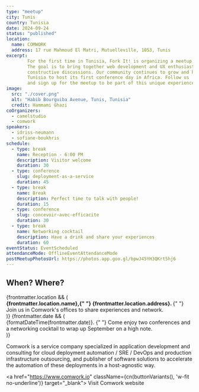 ```yaml
---
type: "meetup"
city: Tunis
country: Tunisia
date: 2024-09-24
status: "published"
location:
  name: COMWORK
  address: 17 rue Mahmoud El Matri, Mutuelleville, 1053, Tunis
excerpt:
        For the first time in Tunisia, Fork It! is organizing a meetup!
        The goal is to bring together web development and UX enthusiasts for meetings focused on sharing experiences and
        constructive discussions. Our community continues to grow and has chosen
        Tunisia to host its first conference day in Africa. Follow us
        and sign up for the meetup to be part of this unique experience!
image:
  src: "./cover.png"
  alt: "Habib Bourguiba Avenue, Tunis, Tunisia"
  credit: Hammami Ghazi
coOrganizers:
  - camelstudio
  - comwork
speakers:
  - idriss-neumann
  - sofiane-boukhris
schedule:
  - type: break
    name: Reception - 6:00 PM
    description: Visitor welcome
    duration: 30
  - type: conference
    slug: deployment-as-a-service
    duration: 45
  - type: break
    name: Break
    description: Perfect time to talk with people!
    duration: 15
  - type: conference
    slug: concevoir-avec-efficacite
    duration: 30
  - type: break
    name: Networking cocktail
    description: Have a drink and share your experiences
    duration: 60
eventStatus: EventScheduled
attendanceMode: OfflineEventAttendanceMode
postMeetupPhotosUrl: https://photos.app.goo.gl/bpwJ45YH3QKrt5hj6
---
```



## When? Where?

<div className="space-y-8 text-gray-200">
  {frontmatter.location && (
    <div className="flex gap-x-3">
      <MdLocationPin
        className="mt-1 h-5 w-5 flex-none text-primary"
        aria-hidden="true"
      />
      <span>
        <strong className="font-semibold text-primary">
          {frontmatter.location.name},{" "}
          {frontmatter.location.address}.
        </strong>{" "}
        Join us in Comwork&apos;s offices to share experiences and
        network.
      </span>
    </div>
  )}
  {frontmatter.date && (
    <div className="flex gap-x-3">
      <MdEvent
        className="mt-1 h-5 w-5 flex-none text-primary"
        aria-hidden="true"
      />
      <span>
        <time
          dateTime={frontmatter.date}
          className="font-semibold text-primary"
        >
          {formatDateTime(frontmatter.date)}.
        </time>{" "}
        Come enjoy two conferences and a networking cocktail to
        wrap up September on a high note.
      </span>
    </div>
  )}
</div>

Comwork is a service company specialized in application
development and consulting for cloud deployment automation / SRE
/ DevOps and production infrastructure outsourcing, and
publisher of software solutions to accelerate the automation of
these deployments in a host-agnostic way.

<a href="https://www.comwork.io" className={cn(buttonVariants(), 'w-fit no-underline')} target="_blank">
  Visit Comwork website
</a>
